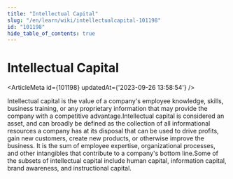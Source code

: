 ```yaml
---
title: "Intellectual Capital"
slug: "/en/learn/wiki/intellectualcapital-101198"
id: "101198"
hide_table_of_contents: true
---
```



# Intellectual Capital

<ArticleMeta id={101198} updatedAt={'2023-09-26 13:58:54'} />
<div className='border-solid border-b border-t-0 my-4 border-[var(--ifm-color-gray-300)]' />

Intellectual capital is the value of a company's employee knowledge, skills, business training, or any proprietary information that may provide the company with a competitive advantage.Intellectual capital is considered an asset, and can broadly be defined as the collection of all informational resources a company has at its disposal that can be used to drive profits, gain new customers, create new products, or otherwise improve the business. It is the sum of employee expertise, organizational processes, and other intangibles that contribute to a company's bottom line.Some of the subsets of intellectual capital include human capital, information capital, brand awareness, and instructional capital.
